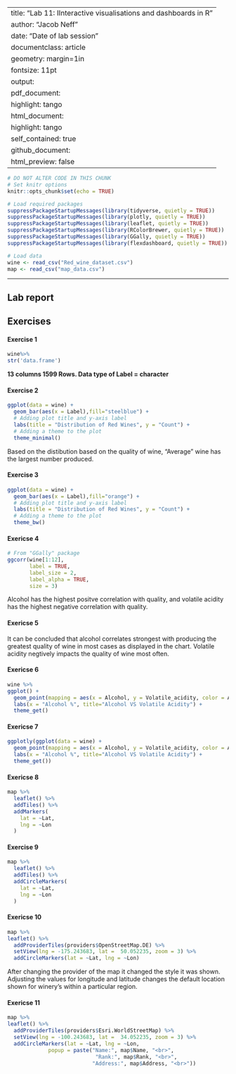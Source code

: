 
---
title: "Lab 11: IInteractive visualisations and dashboards in R"
author: "Jacob Neff"
date: "Date of lab session"
documentclass: article
geometry: margin=1in
fontsize: 11pt
output:
  pdf_document:
    highlight: tango
  html_document:
    highlight: tango
    self_contained: true
  github_document:
    html_preview: false
---

```r
# DO NOT ALTER CODE IN THIS CHUNK
# Set knitr options
knitr::opts_chunk$set(echo = TRUE)

# Load required packages
suppressPackageStartupMessages(library(tidyverse, quietly = TRUE))
suppressPackageStartupMessages(library(plotly, quietly = TRUE))
suppressPackageStartupMessages(library(leaflet, quietly = TRUE))
suppressPackageStartupMessages(library(RColorBrewer, quietly = TRUE))
suppressPackageStartupMessages(library(GGally, quietly = TRUE))
suppressPackageStartupMessages(library(flexdashboard, quietly = TRUE))

# Load data
wine <- read_csv("Red_wine_dataset.csv")
map <- read_csv("map_data.csv")
```

* * *

## Lab report

## Exercises

#### Exercise 1
```r
wine%>%
str('data.frame')
```
**13 columns 1599 Rows. Data type of Label = character** 

#### Exercise 2

```r
ggplot(data = wine) +
  geom_bar(aes(x = Label),fill="steelblue") +
  # Adding plot title and y-axis label
  labs(title = "Distribution of Red Wines", y = "Count") +
  # Adding a theme to the plot
  theme_minimal() 
```

Based on the distibution based on the quality of wine, "Average" wine has the largest number produced.


#### Exercise 3

```r
ggplot(data = wine) +
  geom_bar(aes(x = Label),fill="orange") +
  # Adding plot title and y-axis label
  labs(title = "Distribution of Red Wines", y = "Count") +
  # Adding a theme to the plot
  theme_bw() 
```



#### Exericse 4
```r
# From "GGally" package
ggcorr(wine[1:12],
       label = TRUE, 
       label_size = 2, 
       label_alpha = TRUE,
       size = 3)
```

Alcohol has the highest positve correlation with quality, and volatile acidity has the highest negative correlation with quality. 


#### Exericse 5
It can be concluded that alcohol correlates strongest with producing the greatest quality of wine in most cases as displayed in the chart. Volatile acidity negtively impacts the quality of wine most often.


#### Exericse 6
```r
wine %>%
ggplot() +
  geom_point(mapping = aes(x = Alcohol, y = Volatile_acidity, color = Alcohol)) +
  labs(x = "Alcohol %", title="Alcohol VS Volatile Acidity") +
  theme_get()
```




#### Exericse 7

```r
ggplotly(ggplot(data = wine) +
  geom_point(mapping = aes(x = Alcohol, y = Volatile_acidity, color = Alcohol)) +
  labs(x = "Alcohol %", title="Alcohol VS Volatile Acidity") +
  theme_get())
```



#### Exericse 8

```r
map %>%
  leaflet() %>%
  addTiles() %>%
  addMarkers(
    lat = ~Lat,
    lng = ~Lon
  )
```

#### Exercise 9

```r
map %>%
  leaflet() %>%
  addTiles() %>%
  addCircleMarkers(
    lat = ~Lat,
    lng = ~Lon
  )
```


#### Exericse 10

```r
map %>%
leaflet() %>%
  addProviderTiles(providers$OpenStreetMap.DE) %>%
  setView(lng = -175.243683, lat =  50.052235, zoom = 3) %>%
  addCircleMarkers(lat = ~Lat, lng = ~Lon)
```

After changing the provider of the map it changed the style it was shown. Adjusting the values for longitude and latitude changes the default location shown for winery's within a particular region. 


#### Exericse 11
```r
map %>%
leaflet() %>%
  addProviderTiles(providers$Esri.WorldStreetMap) %>%
  setView(lng = -100.243683, lat =  34.052235, zoom = 3) %>%
  addCircleMarkers(lat = ~Lat, lng = ~Lon,
             popup = paste("Name:", map$Name, "<br>",
                            "Rank:", map$Rank, "<br>",
                           "Address:", map$Address, "<br>"))
```
